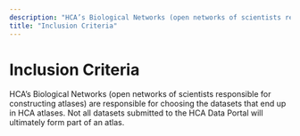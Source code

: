 ```yaml
---
description: "HCA’s Biological Networks (open networks of scientists responsible for constructing atlases) are responsible for choosing the datasets that end up in HCA atlases."
title: "Inclusion Criteria"
---
```


# Inclusion Criteria

HCA’s Biological Networks (open networks of scientists responsible for constructing atlases) are responsible for choosing the datasets that end up in HCA atlases. Not all datasets submitted to the HCA Data Portal will ultimately form part of an atlas.